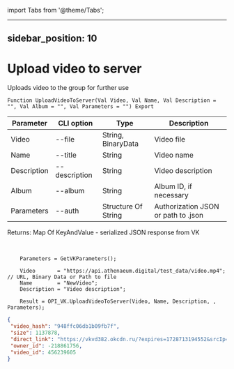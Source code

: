 ﻿import Tabs from '@theme/Tabs';

---
sidebar_position: 10
---

# Upload video to server
 Uploads video to the group for further use



`Function UploadVideoToServer(Val Video, Val Name, Val Description = "", Val Album = "", Val Parameters = "") Export`

  | Parameter | CLI option | Type | Description |
  |-|-|-|-|
  | Video | --file | String, BinaryData | Video file |
  | Name | --title | String | Video name |
  | Description | --description | String | Video description |
  | Album | --album | String | Album ID, if necessary |
  | Parameters | --auth | Structure Of String | Authorization JSON or path to .json |

  
  Returns:  Map Of KeyAndValue - serialized JSON response from VK

<br/>




```bsl title="Code example"
    Parameters = GetVKParameters();

    Video       = "https://api.athenaeum.digital/test_data/video.mp4"; // URL, Binary Data or Path to file
    Name        = "NewVideo";
    Description = "Video description";

    Result = OPI_VK.UploadVideoToServer(Video, Name, Description, , Parameters);
```
 



```json title="Result"
{
 "video_hash": "948ffc06db1b09fb7f",
 "size": 1137878,
 "direct_link": "https://vkvd382.okcdn.ru/?expires=1728713194552&srcIp=93.125.42.204&pr=40&srcAg=UNKNOWN&ms=45.136.20.139&type=4&sig=VAfnTuuSNjs&ct=27&urls=45.136.22.139&clientType=14&appId=512000384397&zs=72&id=7195954121353",
 "owner_id": -218861756,
 "video_id": 456239605
}
```
